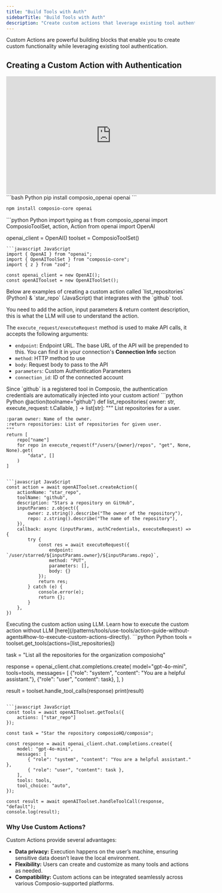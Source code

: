 ```yaml
---
title: "Build Tools with Auth"
sidebarTitle: "Build Tools with Auth"
description: "Create custom actions that leverage existing tool authentication to extend functionality."
---
```


<Tip>
Custom Actions are powerful building blocks that enable you to create custom functionality while leveraging existing tool authentication.
</Tip>

## Creating a Custom Action with Authentication

<iframe
  width="560"
  height="315"
  src="https://www.youtube.com/embed/tVfm90v5_sM?si=4nk5sOBwhUdx_HtT"
  title="YouTube video player"
  frameborder="0"
  allow="accelerometer; autoplay; clipboard-write; encrypted-media; gyroscope; picture-in-picture"
  allowfullscreen
></iframe>


<Steps>
<Step title="Install Dependencies">
<CodeGroup>
```bash Python
pip install composio_openai openai
```

```bash JavaScript
npm install composio-core openai
```
</CodeGroup>
</Step>
<Step title="Import necessary modules & initialize them">

<CodeGroup>
```python Python
import typing as t
from composio_openai import ComposioToolSet, action, Action
from openai import OpenAI

openai_client = OpenAI()
toolset = ComposioToolSet()
```
```javascript JavaScript
import { OpenAI } from "openai";
import { OpenAIToolSet } from "composio-core";
import { z } from "zod";

const openai_client = new OpenAI();
const openAIToolset = new OpenAIToolSet();
```
</CodeGroup>
</Step>

<Step title="Creating a custom action">
Below are examples of creating a custom action called `list_repositories` (Python) & `star_repo` (JavaScript) that integrates with the `github` tool.

You need to add the action, input parameters & return content description, this is what the LLM will use to understand the action.

The `execute_request/executeRequest` method is used to make API calls, it accepts the following arguments:
- `endpoint`: Endpoint URL. The base URL of the API will be prepended to this. You can find it in your connection's **Connection Info** section
- `method`: HTTP method to use
- `body`: Request body to pass to the API
- `parameters`: Custom Authentication Parameters
- `connection_id`: ID of the connected account

<Note>
Since `github` is a registered tool in Composio, the authentication credentials are automatically injected into your custom action!
</Note>
<CodeGroup>
```python Python
@action(toolname="github")
def list_repositories(
    owner: str,
    execute_request: t.Callable,
) -> list[str]:
    """
    List repositories for a user.

    :param owner: Name of the owner.
    :return repositories: List of repositories for given user.
    """
    return [
        repo["name"]
        for repo in execute_request(f"/users/{owner}/repos", "get", None, None).get(
            "data", []
        )
    ]
```

```javascript JavaScript
const action = await openAIToolset.createAction({
    actionName: "star_repo",
    toolName: "github",
    description: "Stars a repository on GitHub",
    inputParams: z.object({
        owner: z.string().describe("The owner of the repository"),
        repo: z.string().describe("The name of the repository"),
    }),
    callback: async (inputParams, authCredentials, executeRequest) => {
        try {
            const res = await executeRequest({
                endpoint: `/user/starred/${inputParams.owner}/${inputParams.repo}`,
                method: "PUT",
                parameters: [],
                body: {}
            });
            return res;
        } catch (e) {
            console.error(e);
            return {};
        }
    },
})
```
</CodeGroup>

</Step>
<Step title="Executing the Custom Action">
Executing the custom action using LLM. Learn how to execute the custom action without LLM [here](/patterns/tools/use-tools/action-guide-without-agents#how-to-execute-custom-actions-directly).
<CodeGroup>
```python Python
tools = toolset.get_tools(actions=[list_repositories])

task = "List all the repositories for the organization composiohq"

response = openai_client.chat.completions.create(
model="gpt-4o-mini",
tools=tools,
messages=
    [
        {"role": "system", "content": "You are a helpful assistant."},
        {"role": "user", "content": task},
    ],
)

result = toolset.handle_tool_calls(response)
print(result)
```

```javascript JavaScript
const tools = await openAIToolset.getTools({
    actions: ["star_repo"]
});

const task = "Star the repository composioHQ/composio";

const response = await openai_client.chat.completions.create({
    model: "gpt-4o-mini",
    messages: [
        { "role": "system", "content": "You are a helpful assistant." },
        { "role": "user", "content": task },
    ],
    tools: tools,
    tool_choice: "auto",
});

const result = await openAIToolset.handleToolCall(response, "default");
console.log(result);
```
</CodeGroup>
</Step>
</Steps>

### Why Use Custom Actions?

Custom Actions provide several advantages:

- **Data privacy:** Execution happens on the user’s machine, ensuring sensitive data doesn’t leave the local environment.
- **Flexibility:** Users can create and customize as many tools and actions as needed.
- **Compatibility:** Custom actions can be integrated seamlessly across various Composio-supported platforms.
